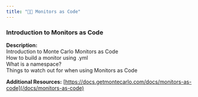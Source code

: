 ```yaml
---
title: "🧑‍🎓 Monitors as Code"
---
```


### Introduction to Monitors as Code

**Description:**  
Introduction to Monte Carlo Monitors as Code  
How to build a monitor using .yml  
What is a namespace?  
Things to watch out for when using Monitors as Code

**Additional Resources:** [https://docs.getmontecarlo.com/docs/monitors-as-code](/docs/monitors-as-code)